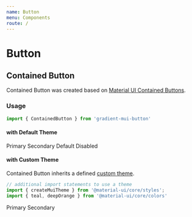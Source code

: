 ```yaml
---
name: Button
menu: Components
route: /
---
```


# Button

## Contained Button

Contained Button was created based on [Material UI Contained Buttons](https://material-ui.com/components/buttons/#contained-buttons).

### Usage

```ts
import { ContainedButton } from 'gradient-mui-button'
```

#### with Default Theme

<Playground>
  <ContainedButton color="primary">Primary</ContainedButton>
  <ContainedButton color="secondary">Secondary</ContainedButton>
  <ContainedButton>Default</ContainedButton>
  <ContainedButton color="primary" disabled={true}>Disabled</ContainedButton>
</Playground>

#### with Custom Theme


Contained Button inherits a defined [custom theme](https://material-ui.com/customization/color/).

```ts
// additional import statements to use a theme
import { createMuiTheme } from '@material-ui/core/styles';
import { teal, deepOrange } from '@material-ui/core/colors'
```


<Playground>
  <ThemeProvider theme={createMuiTheme({
    palette: {
      primary: teal,
      secondary: {
        main: deepOrange[400]
      }
    }
  })}>
    <ContainedButton color="primary">Primary</ContainedButton>
    <ContainedButton color="secondary">Secondary</ContainedButton>
  </ThemeProvider>
</Playground>
